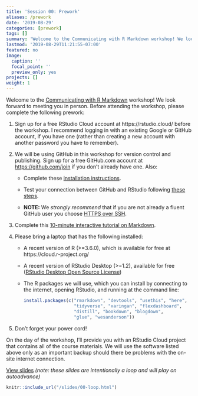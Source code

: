 ```yaml
---
title: 'Session 00: Prework'
aliases: /prework
date: '2019-08-29'
categories: [prework]
tags: []
summary: 'Welcome to the Communicating with R Markdown workshop! We look forward to meeting you in person. Here is all you need to do ahead of time.'
lastmod: '2019-08-29T11:21:55-07:00'
featured: no
image:
  caption: ''
  focal_point: ''
  preview_only: yes
projects: []
weight: 1
---
```


Welcome to the [Communicating with R Markdown](/) workshop! We look forward to meeting you in person. Before attending the workshop, please complete the following prework:

1. Sign up for a free RStudio Cloud account at https://rstudio.cloud/ before the workshop. I recommend logging in with an existing Google or GitHub account, if you have one (rather than creating a new account with another password you have to remember).

1. We will be using GitHub in this workshop for version control and publishing. Sign up for a free GitHub.com account at <https://github.com/join> if you don't already have one. Also:

    + Complete these [installation instructions](https://happygitwithr.com/install-intro.html).
    
    + Test your connection between GitHub and RStudio following [these steps](https://happygitwithr.com/connect-intro.html). 
    
    + **NOTE:** We *strongly recommend* that if you are not already a fluent GitHub user you choose [HTTPS over SSH](https://happygitwithr.com/credential-caching.html).

1. Complete this [10-minute interactive tutorial on Markdown](https://commonmark.org/help/tutorial/). 

1. Please bring a laptop that has the following installed:

    + A recent version of R (>=3.6.0), which is available for free at https://cloud.r-project.org/
    
    + A recent version of RStudio Desktop (>=1.2), available for free ([RStudio Desktop Open Source License](https://www.rstudio.com/products/rstudio/download/#download))
    
    + The R packages we will use, which you can install by connecting to the internet, opening RStudio, and running at the command line:

        ```r
        install.packages(c("rmarkdown", "devtools", "usethis", "here", 
                           "tidyverse", "xaringan", "flexdashboard", 
                           "distill", "bookdown", "blogdown",
                           "glue", "wesanderson"))
        ```
    
1. Don't forget your power cord!

On the day of the workshop, I'll provide you with an RStudio Cloud project that contains all of the course materials. We will use the software listed above only as an important backup should there be problems with the on-site internet connection.


[View slides](/slides/00-loop.html) _(note: these slides are intentionally a loop and will play on autoadvance)_

```r
knitr::include_url("/slides/00-loop.html")
```
